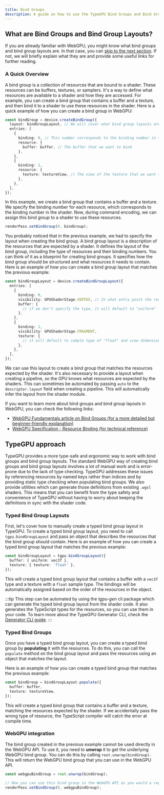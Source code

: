 ```yaml
---
title: Bind Groups
description: A guide on how to use the TypeGPU Bind Groups and Bind Group Layouts.
---
```


## What are Bind Groups and Bind Group Layouts?

If you are already familiar with WebGPU, you might know what bind groups and bind group layouts are. In that case, you can [skip to the next section](#typegpu-approach).
If not, we will briefly explain what they are and provide some useful links for further reading.

### A Quick Overview

A bind group is a collection of resources that are bound to a shader. These resources can be buffers, textures, or samplers.
It's a way to define what resources are available to a shader and how they are accessed. For example, you can create a bind group that contains a buffer and a texture, and then bind it to a shader to use these resources in the shader.
Here is a quick example of how you can create a bind group in WebGPU:

```ts
const bindGroup = device.createBindGroup({
  layout: bindGroupLayout, // We will cover what bind group layouts are later in this guide
  entries: [
    {
      binding: 0, // This number corresponds to the binding number in the shader
      resource: {
        buffer: buffer, // The buffer that we want to bind
      },
    },
    {
      binding: 1,
      resource: {
        texture: textureView, // The view of the texture that we want to bind
      },
    },
  ],
});
```

In this example, we create a bind group that contains a buffer and a texture. We specify the binding number for each resource, which corresponds to the binding number in the shader.
Now, during command encoding, we can assign this bind group to a shader to use these resources.

```ts
renderPass.setBindGroup(0, bindGroup);
```

You probably noticed that in the previous example, we had to specify the layout when creating the bind group.
A bind group layout is a description of the resources that are expected by a shader. It defines the layout of the bind group, including the type of resources and their binding numbers.
You can think of it as a blueprint for creating bind groups. It specifies how the bind group should be structured and what resources it needs to contain.
Here is an example of how you can create a bind group layout that matches the previous example:

```ts
const bindGroupLayout = device.createBindGroupLayout({
  entries: [
    {
      binding: 0,
      visibility: GPUShaderStage.VERTEX, // In what entry point the resource is used
      buffer: {
        // if we don't specify the type, it will default to "uniform"
      },
    },
    {
      binding: 1,
      visibility: GPUShaderStage.FRAGMENT,
      texture: {
        // it will default to sample type of "float" and view dimension of "2d"
      },
    },
  ],
});
```

We can use this layout to create a bind group that matches the resources expected by the shader. It's also necessary to provide a layout when creating a pipeline, so the GPU knows what resources are expected by the shaders.
This can sometimes be automated by passing `auto` to the `descriptor.layout` field when creating a pipeline. This will automatically infer the layout from the shader module.

If you want to learn more about bind groups and bind group layouts in WebGPU, you can check the following links:

- [WebGPU Fundamentals article on Bind Groups (for a more detailed but beginner-friendly explanation)](https://webgpufundamentals.org/webgpu/lessons/webgpu-bind-group-layouts.html)
- [WebGPU Specification - Resource Binding (for technical reference)](https://www.w3.org/TR/webgpu/#bindings)

## TypeGPU approach

TypeGPU provides a more type-safe and ergonomic way to work with bind groups and bind group layouts. The standard WebGPU way of creating bind groups and bind group layouts involves a lot of manual work and is error-prone due to the lack of type checking.
TypeGPU addresses these issues by referencing resources by named keys rather than indices and by providing static type checking when populating bind groups.
We also provide utilities which can generate those definitions from existing `.wgsl` shaders. This means that you can benefit from the type safety and convenience of TypeGPU without having to worry about keeping the definitions in sync with the shader code.

### Typed Bind Group Layouts

First, let's cover how to manually create a typed bind group layout in TypeGPU.
To create a typed bind group layout, you need to call `tgpu.bindGroupLayout` and pass an object that describes the resources that the bind group should contain.
Here is an example of how you can create a typed bind group layout that matches the previous example:

```ts
const bindGroupLayout = tgpu.bindGroupLayout({
  buffer: { uniform: vec3f },
  texture: { texture: 'float' },
});
```

This will create a typed bind group layout that contains a buffer with a `vec3f` type and a texture with a `float` sample type.
The bindings will be automatically assigned based on the order of the resources in the object.

:::tip
This step can be automated by using the *tgpu-gen* cli package which can generate the typed bind group layout from the shader code.
It also generates the TypeScript types for the resources, so you can use them in your code.
To learn more about the TypeGPU Generator CLI, check the [Generator CLI guide](/TypeGPU/tooling/tgpu-gen).
:::

### Typed Bind Groups

Once you have a typed bind group layout, you can create a typed bind group by **populating** it with the resources.
To do this, you can call the `populate` method on the bind group layout and pass the resources using an object that matches the layout.

Here is an example of how you can create a typed bind group that matches the previous example:

```ts
const bindGroup = bindGroupLayout.populate({
  buffer: buffer,
  texture: textureView,
});
```

This will create a typed bind group that contains a buffer and a texture, matching the resources expected by the shader.
If we accidentally pass the wrong type of resource, the TypeScript compiler will catch the error at compile time.

### WebGPU integration

The bind group created in the previous example cannot be used directly in the WebGPU API. To use it, you need to **unwrap** it to get the underlying WebGPU bind group.
You can do this by calling `root.unwrap(bindGroup)`. This will return the WebGPU bind group that you can use in the WebGPU API.

```ts
const webgpuBindGroup = root.unwrap(bindGroup);

// Now you can use this bind group in the WebGPU API as you would a regular bind group.
renderPass.setBindGroup(0, webgpuBindGroup);
```
